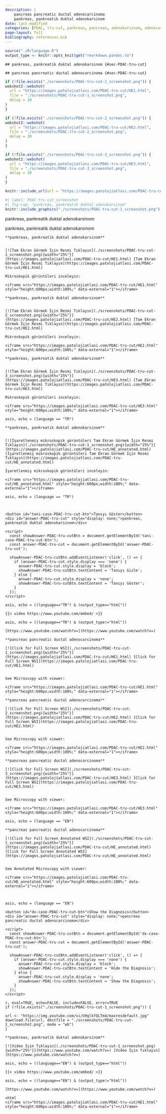 ```yaml
---
description: |
    pancreas pancreatic ductal adenocarcinoma
    pankreas, pankreatik duktal adenokarsinom
date: last-modified
categories: [PDAC, tru-cut, pankreas, pancreas, adenokarsinom, adenocarcinoma]
page-layout: full
bibliography: references.bib
---
```



```r
source("./R/language.R")
output_type <- knitr::opts_knit$get("rmarkdown.pandoc.to")
```




```asis
## pankreas, pankreatik duktal adenokarsinom {#sec-PDAC-tru-cut}
```


```asis
## pancreas pancreatic ductal adenocarcinoma {#sec-PDAC-tru-cut}
```


```r
if (!file.exists("./screenshots/PDAC-tru-cut-1_screenshot.png")) {
webshot2::webshot(
  url = "https://images.patolojiatlasi.com/PDAC-tru-cut/HE1.html",
  file = "./screenshots/PDAC-tru-cut-1_screenshot.png",
  delay = 20
)
}
```

```r
if (!file.exists("./screenshots/PDAC-tru-cut-2_screenshot.png")) {
webshot2::webshot(
  url = "https://images.patolojiatlasi.com/PDAC-tru-cut/HE2.html",
  file = "./screenshots/PDAC-tru-cut-2_screenshot.png",
  delay = 20
)
}
```


```r
if (!file.exists("./screenshots/PDAC-tru-cut-3_screenshot.png")) {
webshot2::webshot(
  url = "https://images.patolojiatlasi.com/PDAC-tru-cut/HE3.html",
  file = "./screenshots/PDAC-tru-cut-3_screenshot.png",
  delay = 20
)
}
```


```r
knitr::include_url(url = "https://images.patolojiatlasi.com/PDAC-tru-cut/HE1.html")
```

```r
#| label: PDAC-tru-cut_screenshot
#| fig-cap: "pankreas, pankreatik duktal adenokarsinom"
knitr::include_graphics("./screenshots/PDAC-tru-cut-1_screenshot.png")
```


::: {.content-hidden when-format="html"}
pankreas, pankreatik duktal adenokarsinom
:::

::: {.content-visible when-format="pdf"}
pankreas, pankreatik duktal adenokarsinom
:::



```asis

**pankreas, pankreatik duktal adenokarsinom**


[![Tam Ekran Görmek İçin Resmi Tıklayın](./screenshots/PDAC-tru-cut-1_screenshot.png){width="25%"}](https://images.patolojiatlasi.com/PDAC-tru-cut/HE1.html) [Tam Ekran Görmek İçin Resmi Tıklayın](https://images.patolojiatlasi.com/PDAC-tru-cut/HE1.html)
```


```asis
Mikroskopik görüntüleri inceleyin:

<iframe src="https://images.patolojiatlasi.com/PDAC-tru-cut/HE1.html" style="height:600px;width:100%;" data-external="1"></iframe>

```



```asis

**pankreas, pankreatik duktal adenokarsinom**


[![Tam Ekran Görmek İçin Resmi Tıklayın](./screenshots/PDAC-tru-cut-2_screenshot.png){width="25%"}](https://images.patolojiatlasi.com/PDAC-tru-cut/HE2.html) [Tam Ekran Görmek İçin Resmi Tıklayın](https://images.patolojiatlasi.com/PDAC-tru-cut/HE2.html)
```




```asis
Mikroskopik görüntüleri inceleyin:

<iframe src="https://images.patolojiatlasi.com/PDAC-tru-cut/HE2.html" style="height:600px;width:100%;" data-external="1"></iframe>

```




```asis

**pankreas, pankreatik duktal adenokarsinom**


[![Tam Ekran Görmek İçin Resmi Tıklayın](./screenshots/PDAC-tru-cut-3_screenshot.png){width="25%"}](https://images.patolojiatlasi.com/PDAC-tru-cut/HE3.html) [Tam Ekran Görmek İçin Resmi Tıklayın](https://images.patolojiatlasi.com/PDAC-tru-cut/HE3.html)
```




```asis
Mikroskopik görüntüleri inceleyin:

<iframe src="https://images.patolojiatlasi.com/PDAC-tru-cut/HE3.html" style="height:600px;width:100%;" data-external="1"></iframe>

```




```comment
asis, echo = (language == "TR")

**pankreas, pankreatik duktal adenokarsinom**


[![İşaretlenmiş mikroskopik görüntüleri Tam Ekran Görmek İçin Resmi Tıklayın](./screenshots/PDAC-tru-cut-1_screenshot.png){width="25%"}](https://images.patolojiatlasi.com/PDAC-tru-cut/HE_annotated.html) [İşaretlenmiş mikroskopik görüntüleri Tam Ekran Görmek İçin Resmi Tıklayın](https://images.patolojiatlasi.com/PDAC-tru-cut/HE_annotated.html)

İşaretlenmiş mikroskopik görüntüleri inceleyin:

<iframe src="https://images.patolojiatlasi.com/PDAC-tru-cut/HE_annotated.html" style="height:600px;width:100%;" data-external="1"></iframe>

```



```comment
asis, echo = (language == "TR")



<button id="tani-case-PDAC-tru-cut-btn">Tanıyı Göster</button>
<div id="answer-PDAC-tru-cut" style="display: none;">pankreas, pankreatik duktal adenokarsinom</div>

<script>
  const showAnswer-PDAC-tru-cutBtn = document.getElementById('tani-case-PDAC-tru-cut-btn');
  const answer-PDAC-tru-cut = document.getElementById('answer-PDAC-tru-cut');

  showAnswer-PDAC-tru-cutBtn.addEventListener('click', () => {
    if (answer-PDAC-tru-cut.style.display === 'none') {
      answer-PDAC-tru-cut.style.display = 'block';
      showAnswer-PDAC-tru-cutBtn.textContent = 'Tanıyı Gizle';
    } else {
      answer-PDAC-tru-cut.style.display = 'none';
      showAnswer-PDAC-tru-cutBtn.textContent = 'Tanıyı Göster';
    }
  });
</script>

```

```comment
asis, echo = ((language=="TR") & (output_type=="html"))

{{< video https://www.youtube.com/embed/ >}}

```

```comment
asis, echo = ((language=="TR") & (output_type!="html"))

[https://www.youtube.com/watch?v=](https://www.youtube.com/watch?v=)

```





```asis

**pancreas pancreatic ductal adenocarcinoma**

[![Click for Full Screen WSI](./screenshots/PDAC-tru-cut-1_screenshot.png){width="25%"}](https://images.patolojiatlasi.com/PDAC-tru-cut/HE1.html) [Click for Full Screen WSI](https://images.patolojiatlasi.com/PDAC-tru-cut/HE1.html)


```



```asis

See Microscopy with viewer: 

<iframe src="https://images.patolojiatlasi.com/PDAC-tru-cut/HE1.html" style="height:600px;width:100%;" data-external="1"></iframe>

```


```asis

**pancreas pancreatic ductal adenocarcinoma**

[![Click for Full Screen WSI](./screenshots/PDAC-tru-cut-2_screenshot.png){width="25%"}](https://images.patolojiatlasi.com/PDAC-tru-cut/HE2.html) [Click for Full Screen WSI](https://images.patolojiatlasi.com/PDAC-tru-cut/HE2.html)


```



```asis

See Microscopy with viewer: 

<iframe src="https://images.patolojiatlasi.com/PDAC-tru-cut/HE2.html" style="height:600px;width:100%;" data-external="1"></iframe>

```


```asis

**pancreas pancreatic ductal adenocarcinoma**

[![Click for Full Screen WSI](./screenshots/PDAC-tru-cut-3_screenshot.png){width="25%"}](https://images.patolojiatlasi.com/PDAC-tru-cut/HE3.html) [Click for Full Screen WSI](https://images.patolojiatlasi.com/PDAC-tru-cut/HE3.html)


```



```asis

See Microscopy with viewer: 

<iframe src="https://images.patolojiatlasi.com/PDAC-tru-cut/HE3.html" style="height:600px;width:100%;" data-external="1"></iframe>

```



```comment
asis, echo = (language == "EN")

**pancreas pancreatic ductal adenocarcinoma**

[![Click for Full Screen Annotated WSI](./screenshots/PDAC-tru-cut-1_screenshot.png){width="25%"}](https://images.patolojiatlasi.com/PDAC-tru-cut/HE_annotated.html) [Click for Full Screen Annotated WSI](https://images.patolojiatlasi.com/PDAC-tru-cut/HE_annotated.html)


See Annotated Microscopy with viewer: 

<iframe src="https://images.patolojiatlasi.com/PDAC-tru-cut/HE_annotated.html" style="height:600px;width:100%;" data-external="1"></iframe>



```

```comment
asis, echo = (language == "EN")

<button id="dx-case-PDAC-tru-cut-btn">Show the Diagnosis</button>
<div id="answer-PDAC-tru-cut" style="display: none;">pancreas pancreatic ductal adenocarcinoma</div>

<script>
  const showAnswer-PDAC-tru-cutBtn = document.getElementById('dx-case-PDAC-tru-cut-btn');
  const answer-PDAC-tru-cut = document.getElementById('answer-PDAC-tru-cut');

  showAnswer-PDAC-tru-cutBtn.addEventListener('click', () => {
    if (answer-PDAC-tru-cut.style.display === 'none') {
      answer-PDAC-tru-cut.style.display = 'block';
      showAnswer-PDAC-tru-cutBtn.textContent = 'Hide the Diagnosis';
    } else {
      answer-PDAC-tru-cut.style.display = 'none';
      showAnswer-PDAC-tru-cutBtn.textContent = 'Show the Diagnosis';
    }
  });
</script>

```


```comment
r, eval=TRUE, echo=FALSE, include=FALSE, error=TRUE
if (!file.exists("./screenshots/PDAC-tru-cut-1_screenshot.png")) {

url <- "https://img.youtube.com/vi/U9glkfQLTm4/maxresdefault.jpg"
download.file(url, destfile = "./screenshots/PDAC-tru-cut-1_screenshot.png", mode = "wb")
}

**pankreas, pankreatik duktal adenokarsinom**

[![Video İçin Tıklayın](./screenshots/PDAC-tru-cut-1_screenshot.png){width="25%"}](https://www.youtube.com/watch?v=) [Video İçin Tıklayın](https://www.youtube.com/watch?v=)

```




```comment
asis, echo = ((language=="EN") & (output_type=="html"))

{{< video https://www.youtube.com/embed/ >}}

```

```comment
asis, echo = ((language=="EN") & (output_type!="html"))

[https://www.youtube.com/watch?v=](https://www.youtube.com/watch?v=)

```


```comment
=html
<iframe src="https://images.patolojiatlasi.com/PDAC-tru-cut/HE1.html" style="height:600px;width:100%;" data-external="1"></iframe>
```
